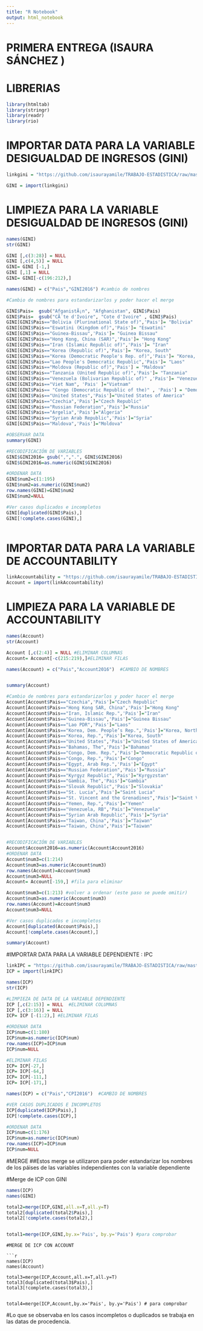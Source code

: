 ---
title: "R Notebook"
output: html_notebook
---

# PRIMERA ENTREGA (ISAURA SÁNCHEZ )

# LIBRERIAS 
```{r}
library(htmltab)
library(stringr)
library(readr)   
library(rio)
```
# IMPORTAR DATA PARA LA VARIABLE DESIGUALDAD DE INGRESOS (GINI)
```{r}
linkgini = "https://github.com/isaurayamile/TRABAJO-ESTADISTICA/raw/master/Desigualdad%20de%20ingresos%2C%20coeficiente%20de%20Gini%20(1).csv"

GINI = import(linkgini)
```

# LIMPIEZA PARA LA VARIABLE DESIGUALDAD DE INGRESOS (GINI)
```{r}
names(GINI)
str(GINI)

GINI [,c(3:28)] = NULL 
GINI [,c(4,5)] = NULL 
GINI= GINI [-1,]
GINI [,1] = NULL 
GINI= GINI[-c(196:212),]

names(GINI) = c("Pais","GINI2016") #cambio de nombres 

#Cambio de nombres para estandarizarlos y poder hacer el merge

GINI$Pais=  gsub("AfganistÃ¡n", "Afghanistan", GINI$Pais)
GINI$Pais=  gsub("CÃ´te d'Ivoire", "Cote d'Ivoire" , GINI$Pais)
GINI[GINI$Pais=="Bolivia (Plurinational State of)",'Pais']= "Bolivia"
GINI[GINI$Pais=="Eswatini (Kingdom of)",'Pais']= "Eswatini" 
GINI[GINI$Pais=="Guinea-Bissau",'Pais']= "Guinea Bissau"
GINI[GINI$Pais=="Hong Kong, China (SAR)",'Pais']= "Hong Kong"
GINI[GINI$Pais=="Iran (Islamic Republic of)",'Pais']= "Iran"
GINI[GINI$Pais=="Korea (Republic of)",'Pais']= "Korea, South"
GINI[GINI$Pais=="Korea (Democratic People's Rep. of)",'Pais']= "Korea, North"
GINI[GINI$Pais=="Lao People's Democratic Republic",'Pais']= "Laos"
GINI[GINI$Pais=="Moldova (Republic of)",'Pais'] = "Maldova"
GINI[GINI$Pais=="Tanzania (United Republic of)",'Pais']= "Tanzania" 
GINI[GINI$Pais=="Venezuela (Bolivarian Republic of)" ,'Pais']= "Venezuela"
GINI[GINI$Pais=="Viet Nam", 'Pais' ]="Vietnam"
GINI[GINI$Pais== "Congo (Democratic Republic of the)" , 'Pais'] = "Democratic Republic of the Congo"
GINI[GINI$Pais=="United States",'Pais']="United States of America" 
GINI[GINI$Pais=="Czechia",'Pais']="Czech Republic" 
GINI[GINI$Pais=="Russian Federation",'Pais']="Russia" 
GINI[GINI$Pais=="Argelia",'Pais']="Algeria"
GINI[GINI$Pais=="Syrian Arab Republic",'Pais']="Syria"
GINI[GINI$Pais=="Maldova",'Pais']="Moldova"

#OBSERVAR DATA 
summary(GINI)

#RECODIFICACIÓN DE VARIABLES 
GINI$GINI2016= gsub(",",".", GINI$GINI2016)
GINI$GINI2016=as.numeric(GINI$GINI2016)

#ORDENAR DATA 
GINI$num2=c(1:195)
GINI$num2=as.numeric(GINI$num2)
row.names(GINI)=GINI$num2
GINI$num2=NULL

#Ver casos duplicados e incompletos 
GINI[duplicated(GINI$Pais),]
GINI[!complete.cases(GINI),]



```

# IMPORTAR DATA PARA LA VARIABLE DE ACCOUNTABILITY

```{r}
linkAccountability = "https://github.com/isaurayamile/TRABAJO-ESTADISTICA/raw/master/Data_Extract_From_Worldwide_Governance_Indicators%20(1).xlsx"
Account = import(linkAccountability)
```

# LIMPIEZA PARA LA VARIABLE DE ACCOUNTABILITY

```{r}
names(Account)
str(Account)

Account [,c(2:4)] = NULL #ELIMINAR COLUMNAS
Account= Account[-c(215:219),]#ELIMINAR FILAS

names(Account) = c("Pais","Account2016")  #CAMBIO DE NOMBRES


summary(Account)

#Cambio de nombres para estandarizarlos y poder hacer el merge
Account[Account$Pais=="Czechia",'Pais']="Czech Republic" 
Account[Account$Pais=="Hong Kong SAR, China",'Pais']="Hong Kong" 
Account[Account$Pais=="Iran, Islamic Rep.",'Pais']="Iran" 
Account[Account$Pais=="Guinea-Bissau",'Pais']="Guinea Bissau" 
Account[Account$Pais=="Lao PDR",'Pais']="Laos" 
Account[Account$Pais=="Korea, Dem. People’s Rep.",'Pais']="Korea, North" 
Account[Account$Pais=="Korea, Rep.",'Pais']="Korea, South" 
Account[Account$Pais=="United States",'Pais']="United States of America" 
Account[Account$Pais=="Bahamas, The",'Pais']="Bahamas" 
Account[Account$Pais=="Congo, Dem. Rep.",'Pais']="Democratic Republic of the Congo" 
Account[Account$Pais=="Congo, Rep.",'Pais']="Congo" 
Account[Account$Pais=="Egypt, Arab Rep.",'Pais']="Egypt" 
Account[Account$Pais=="Russian Federation",'Pais']="Russia" 
Account[Account$Pais=="Kyrgyz Republic",'Pais']="Kyrgyzstan" 
Account[Account$Pais=="Gambia, The",'Pais']="Gambia" 
Account[Account$Pais=="Slovak Republic",'Pais']="Slovakia" 
Account[Account$Pais=="St. Lucia",'Pais']="Saint Lucia"
Account[Account$Pais=="St. Vincent and the Grenadines",'Pais']="Saint Vincent and the Grenadines"  
Account[Account$Pais=="Yemen, Rep.",'Pais']="Yemen" 
Account[Account$Pais=="Venezuela, RB",'Pais']="Venezuela" 
Account[Account$Pais=="Syrian Arab Republic",'Pais']="Syria"
Account[Account$Pais=="Taiwan, China",'Pais']="Taiwan"
Account[Account$Pais=="Taiwan, China",'Pais']="Taiwan"


#RECODIFICACIÓN DE VARIABLES 
Account$Account2016=as.numeric(Account$Account2016)
#ORDENAR DATA 
Account$num3=c(1:214)
Account$num3=as.numeric(Account$num3)
row.names(Account)=Account$num3
Account$num3=NULL
Account= Account[-159,] #fila para eliminar 

Account$num3=c(1:213) #volver a ordenar (este paso se puede omitir)
Account$num3=as.numeric(Account$num3)
row.names(Account)=Account$num3
Account$num3=NULL

#Ver casos duplicados e incompletos 
Account[duplicated(Account$Pais),]
Account[!complete.cases(Account),]

summary(Account)
```

#IMPORTAR DATA PARA LA VARIABLE DEPENDIENTE : IPC
```{r}
linkIPC = "https://github.com/isaurayamile/TRABAJO-ESTADISTICA/raw/master/CPI2019.xlsx"  
ICP = import(linkIPC)

names(ICP)
str(ICP)

#LIMPIEZA DE DATA DE LA VARIABLE DEPENDIENTE 
ICP [,c(2:15)] = NULL  #ELIMINAR COLUMNAS
ICP [,c(3:16)] = NULL  
ICP= ICP [-(1:2),] #ELIMINAR FILAS 

#ORDENAR DATA 
ICP$num=c(1:180)
ICP$num=as.numeric(ICP$num)
row.names(ICP)=ICP$num
ICP$num=NULL

#ELIMINAR FILAS 
ICP= ICP[-27,]
ICP= ICP[-64,]
ICP= ICP[-111,]
ICP= ICP[-171,]

names(ICP) = c("Pais","CPI2016")  #CAMBIO DE NOMBRES 

#VER CASOS DUPLICADOS E INCOMPLETOS
ICP[duplicated(ICP$Pais),]
ICP[!complete.cases(ICP),]

#ORDENAR DATA 
ICP$num=c(1:176)
ICP$num=as.numeric(ICP$num)
row.names(ICP)=ICP$num
ICP$num=NULL

```


#MERGE
##Estos merge se utilizaron para poder estandarizar los nombres de los páises de las variables independientes con la variable dependiente 

#Merge de ICP con GINI
```{r}
names(ICP)
names(GINI)

total2=merge(ICP,GINI,all.x=T,all.y=T) 
total2[duplicated(total2$Pais),]
total2[!complete.cases(total2),]


total1=merge(ICP,GINI,by.x='Pais', by.y='Pais') #para comprobar 

```
```
#MERGE DE ICP CON ACCOUNT 

```{r}
names(ICP)
names(Account)

total3=merge(ICP,Account,all.x=T,all.y=T)
total3[duplicated(total3$Pais),]
total3[!complete.cases(total3),]


total4=merge(ICP,Account,by.x='Pais', by.y='Pais') # para comprobar 

```

#Lo que se observaba en los casos incompletos o duplicados se trabaja en las datas de procedencia. 
